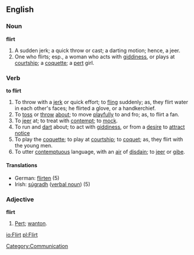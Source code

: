 ==English==

===Noun===

'''flirt'''

#A sudden jerk; a quick throw or cast; a darting motion; hence, a jeer.
#One who flirts; esp., a woman who acts with [[giddiness]], or plays at [[courtship]]; a [[coquette]]; a [[pert]] girl.

===Verb===

'''to flirt'''

#To throw with a [[jerk]] or quick effort; to [[fling]] suddenly; as, they flirt water in each other's faces; he flirted a glove, or a handkerchief.
#To [[toss]] or [[throw]] [[about]]; to move [[playful]]ly to and fro; as, to flirt a fan.
#To [[jeer]] at; to treat with [[contempt]]; to [[mock]].
#To run and [[dart]] about; to act with [[giddiness]], or from a [[desire]] to [[attract]] [[notice]]
#To play the [[coquette]]; to play at [[courtship]]; to [[coquet]]; as, they flirt with the young men.
#To utter [[contempt]]uous language, with an [[air]] of [[disdain]]; to [[jeer]] or [[gibe]].

====Translations====
*German: [[flirten]] (5)
*Irish: [[súgradh]] ([[verbal noun]]) (5)

===Adjective===

'''flirt'''

#[[Pert]]; [[wanton]].

[[Category:Communication]]

[[io:Flirt]]
[[pl:Flirt]]